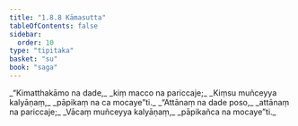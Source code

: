 ```yaml
---
title: "1.8.8 Kāmasutta"
tableOfContents: false
sidebar:
  order: 10
type: "tipitaka"
basket: "su"
book: "saga"
---
```



<DynamicBreadcrumb />

<Division number="78" book="saga" bookNo="12" page="41">

<Paragraph number="355" type="verses" book="saga">
_“Kimatthakāmo na dade,_  
_kiṃ macco na pariccaje;_  
_Kiṃsu muñceyya kalyāṇaṃ,_  
_pāpikaṃ na ca mocaye”ti._  

</Paragraph>

<Paragraph number="356" type="verses" book="saga">
_“Attānaṃ na dade poso,_  
_attānaṃ na pariccaje;_  
_Vācaṃ muñceyya kalyāṇaṃ,_  
_pāpikañca na mocaye”ti._
</Paragraph>
</Division>
